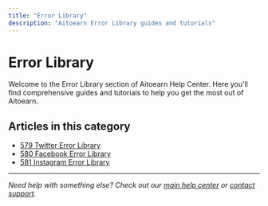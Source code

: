 ```yaml
---
title: "Error Library"
description: "Aitoearn Error Library guides and tutorials"
---
```


# Error Library

Welcome to the Error Library section of Aitoearn Help Center. Here you'll find comprehensive guides and tutorials to help you get the most out of Aitoearn.

## Articles in this category

- [579 Twitter Error Library](579-twitter-error-library)
- [580 Facebook Error Library](580-facebook-error-library)
- [581 Instagram Error Library](581-instagram-error-library)

---

*Need help with something else? Check out our [main help center](/en/help-center) or [contact support](mailto:hello@aitoearn.com).*

